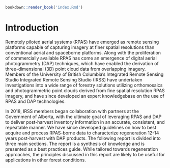 ```r
bookdown::render_book('index.Rmd')
```

# Introduction {#intro}
Remotely piloted aerial systems (RPAS) have emerged as remote sensing platforms capable of capturing imagery at finer spatial resolutions than conventional aerial and spaceborne platforms. Along with the proliferation of commercially available RPAS has come an emergence of digital aerial photogrammetry (DAP) techniques, which have enabled the derivation of three-dimensional (3D) point cloud data from overlapping imagery. Members of the University of British Columbia’s Integrated Remote Sensing Studio Integrated Remote Sensing Studio (IRSS) have undertaken investigations into a wide range of forestry solutions utilizing orthomosaics and photogrammetric point clouds derived from fine spatial resolution RPAS imagery, and have since developed an expert knowledgebase on the use of RPAS and DAP technologies.

In 2018, IRSS members began collaboration with partners at the Government of Alberta, with the ultimate goal of leveraging RPAS and DAP to deliver post-harvest inventory information in an accurate, consistent, and repeatable manner. We have since developed guidelines on how to best acquire and process RPAS-borne data to characterize regeneration 12-14 years post-harvest with DAP products. The following report is divided into three main sections. The report is a synthesis of knowledge and is presented as a best practices guide. While tailored towards regeneration approaches, the principles discussed in this report are likely to be useful for applications in other forest conditions. 
